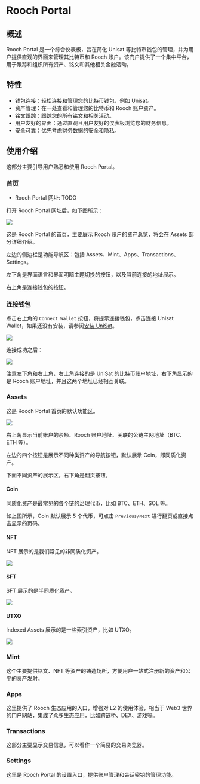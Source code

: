 # Rooch Portal

## 概述

Rooch Portal 是一个综合仪表板，旨在简化 Unisat 等比特币钱包的管理，并为用户提供直观的界面来管理其比特币和 Rooch 账户。该门户提供了一个集中平台，用于跟踪和组织所有资产、铭文和其他相关金融活动。

## 特性

- 钱包连接：轻松连接和管理您的比特币钱包，例如 Unisat。
- 资产管理：在一处查看和管理您的比特币和 Rooch 账户资产。
- 铭文跟踪：跟踪您的所有铭文和相关活动。
- 用户友好的界面：通过直观且用户友好的仪表板浏览您的财务信息。
- 安全可靠：优先考虑财务数据的安全和隐私。

## 使用介绍

这部分主要引导用户熟悉和使用 Rooch Portal。

### 首页

- Rooch Portal 网址: TODO

打开 Rooch Portal 网址后，如下图所示：

![](/docs/portal/portal-home.png)

这是 Rooch Portal 的首页，主要展示 Rooch 账户的资产总览，将会在 Assets 部分详细介绍。

左边的侧边栏是功能导航区：包括 Assets、Mint、Apps、Transactions、Settings。

左下角是界面语言和界面明暗主题切换的按钮，以及当前连接的地址展示。

右上角是连接钱包的按钮。

### 连接钱包

点击右上角的 `Connect Wallet` 按钮，将提示连接钱包，点击连接 Unisat Wallet，如果还没有安装，请参阅[安装 UniSat](./install-unisat.zh-CN.mdx)。

![](/docs/portal/connect-wallet.png)

连接成功之后：

![](/docs/portal/assets.png)

注意左下角和右上角，右上角连接的是 UniSat 的比特币账户地址，右下角显示的是 Rooch 账户地址，并且这两个地址已经相互关联。

### Assets

这是 Rooch Portal 首页的默认功能区。

![](/docs/portal/assets-show-coin.png)

右上角显示当前账户的余额、Rooch 账户地址、关联的公链主网地址（BTC、ETH 等）。

左边的四个按钮是展示不同种类资产的导航按钮，默认展示 Coin，即同质化资产。

下面不同资产的展示区，右下角是翻页按钮。

#### Coin

同质化资产是最常见的各个链的治理代币，比如 BTC、ETH、SOL 等。

如上图所示，Coin 默认展示 5 个代币，可点击 `Previous/Next` 进行翻页或直接点击显示的页码。

#### NFT

NFT 展示的是我们常见的非同质化资产。

![](/docs/portal/assets-nft.png)

#### SFT

SFT 展示的是半同质化资产。

![](/docs/portal/assets-sft.png)

#### UTXO

Indexed Assets 展示的是一些索引资产，比如 UTXO。

![](/docs/portal/index-assets.png)

### Mint

这个主要提供铭文、NFT 等资产的铸造场所，方便用户一站式注册新的资产和公平的资产发射。

### Apps

这里提供了 Rooch 生态应用的入口，增强对 L2 的使用体验，相当于 Web3 世界的门户网站，集成了众多生态应用，比如跨链桥、DEX、游戏等。

### Transactions

这部分主要显示交易信息，可以看作一个简易的交易浏览器。

### Settings

这里是 Rooch Portal 的设置入口，提供账户管理和会话密钥的管理功能。
